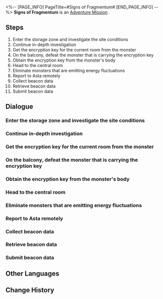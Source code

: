 <%-- [PAGE_INFO]
PageTitle=#Signs of Fragmentum#
[END_PAGE_INFO] --%>
{{Stub|Dialogue, characters, and location(s)}}
{{Mission Infobox
|id            = 2000206
|title         = 
|image         = Mission Signs of Fragmentum.png
|type          = Adventure
|event_name    = 
|chapter       = 
|requirements  = 
|summary       = <!--official mission summary from Fate's Atlas-->
|characters    = <!--characters that appear in this mission-->
|startLocation = <!--location as it intially appears on the mission screen-->
|world         = <!--i.e. Penacony-->
|area          = <!--i.e. A Child's Dream-->
|prev          = 
|next          = 
|exp           = 
|credits       = 
|stellarJade   = 
|other         = 
}}
'''Signs of Fragmentum''' is an [[Adventure Mission]]<!--in [world]-->.

==Steps==
# Enter the storage zone and investigate the site conditions
# Continue in-depth investigation
# Get the encryption key for the current room from the monster
# On the balcony, defeat the monster that is carrying the encryption key
# Obtain the encryption key from the monster's body
# Head to the central room
# Eliminate monsters that are emitting energy fluctuations
# Report to Asta remotely
# Collect beacon data
# Retrieve beacon data
# Submit beacon data

<!--
==Gameplay Notes==

--><!--
==Trial Character==

-->
==Dialogue==
{{Stub Dialogue}}
===Enter the storage zone and investigate the site conditions===
{{Mission Description|type=adventure|location=<!--to be added-->|Receive remote assistance from Asta and learn about the condition of the storage zone}}
{{Dialogue Start}}
:{{tx}}
{{Dialogue End}}

===Continue in-depth investigation===
{{Mission Description|type=adventure|location=<!--to be added-->|update|Go to other rooms to investigate more deeply}}
{{Dialogue Start}}
:{{tx}}
{{Dialogue End}}

===Get the encryption key for the current room from the monster===
{{Mission Description|type=adventure|location=<!--to be added-->|update|Use the camera to scan for monsters and defeat the monster that is carrying the encryption key to the room on the left}}
{{Dialogue Start}}
:{{tx}}
{{Dialogue End}}

===On the balcony, defeat the monster that is carrying the encryption key===
{{Mission Description|type=adventure|location=<!--to be added-->|update|Use the camera to scan for monsters. Find and defeat the monster that is carrying the encryption key}}
{{Dialogue Start}}
:{{tx}}
{{Dialogue End}}

===Obtain the encryption key from the monster's body===
{{Mission Description|type=adventure|location=<!--to be added-->|update|Use the camera to scan for monsters and defeat the monster that is carrying the encryption key to the room on the right}}
{{Dialogue Start}}
:{{tx}}
{{Dialogue End}}

===Head to the central room===
{{Mission Description|type=adventure|location=<!--to be added-->|update|Head to the central room}}
{{Dialogue Start}}
:{{tx}}
{{Dialogue End}}

===Eliminate monsters that are emitting energy fluctuations===
{{Mission Description|type=adventure|location=<!--to be added-->|update|Communicate with Asta remotely and defeat monsters causing the energy fluctuations}}
{{Dialogue Start}}
:{{tx}}
{{Dialogue End}}

===Report to Asta remotely===
{{Mission Description|type=adventure|location=<!--to be added-->|update|Monster elimination complete, report to Asta remotely}}
{{Dialogue Start}}
:{{tx}}
{{Dialogue End}}

===Collect beacon data===
{{Mission Description|type=adventure|location=<!--to be added-->|update|The current zone shows signs of the Fragmentum, but the device that monitors this area was accidentally destroyed in the chaos. Asta had asked you to collect the remaining beacon data in the area.<br />Collect the beacon data saved by the Wubbaboos.}}
{{Dialogue Start}}
:{{tx}}
{{Dialogue End}}

===Retrieve beacon data===
{{Mission Description|type=adventure|location=<!--to be added-->|update|Defeat enemies marked by the recognition system and collect beacon data.}}
{{Dialogue Start}}
:{{tx}}
{{Dialogue End}}

===Submit beacon data===
{{Mission Description|type=adventure|location=<!--to be added-->|update|You've collected enough data from the beacons. Hurry and hand them over to the investigators.}}
{{Dialogue Start}}
:{{tx}}
{{Dialogue End}}

==Other Languages==
{{Other Languages
|en   = Signs of Fragmentum
|zhs  = 裂界征兆
|zht  = 裂界徵兆
|ja   = 裂界の兆し
|ko   = 열계의 징조
|es   = Señales del Fragmentum
|fr   = Signes du Fragmentum
|ru   = Признаки Фрагментума
|th   = สัญญาณแห่ง Fragmentum
|vi   = Dấu Hiệu Rãnh Nứt
|de   = Anzeichen für Fragmentum
|id   = Tanda-tanda Fragmentum
|pt   = Sinais do Fragmentum
}}

==Change History==
{{Change History|1.0}}
